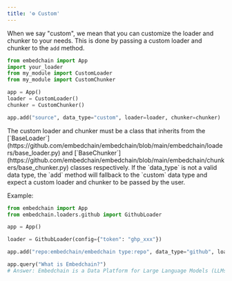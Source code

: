 ```yaml
---
title: '⚙️ Custom'
---
```


When we say "custom", we mean that you can customize the loader and chunker to your needs. This is done by passing a custom loader and chunker to the `add` method.

```python
from embedchain import App
import your_loader
from my_module import CustomLoader
from my_module import CustomChunker

app = App()
loader = CustomLoader()
chunker = CustomChunker()

app.add("source", data_type="custom", loader=loader, chunker=chunker)
```

<Note>
    The custom loader and chunker must be a class that inherits from the [`BaseLoader`](https://github.com/embedchain/embedchain/blob/main/embedchain/loaders/base_loader.py) and [`BaseChunker`](https://github.com/embedchain/embedchain/blob/main/embedchain/chunkers/base_chunker.py) classes respectively.
</Note>

<Note>
    If the `data_type` is not a valid data type, the `add` method will fallback to the `custom` data type and expect a custom loader and chunker to be passed by the user.
</Note>

Example:

```python
from embedchain import App
from embedchain.loaders.github import GithubLoader

app = App()

loader = GithubLoader(config={"token": "ghp_xxx"})

app.add("repo:embedchain/embedchain type:repo", data_type="github", loader=loader)

app.query("What is Embedchain?")
# Answer: Embedchain is a Data Platform for Large Language Models (LLMs). It allows users to seamlessly load, index, retrieve, and sync unstructured data in order to build dynamic, LLM-powered applications. There is also a JavaScript implementation called embedchain-js available on GitHub.
```
